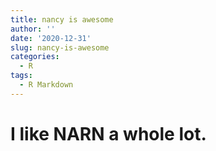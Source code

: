 ```yaml
---
title: nancy is awesome
author: ''
date: '2020-12-31'
slug: nancy-is-awesome
categories:
  - R
tags:
  - R Markdown
---
```


# I like NARN a whole lot.

